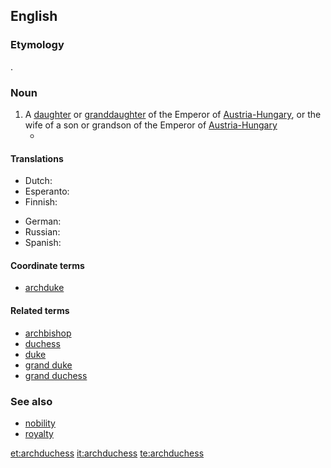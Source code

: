 ==English==

===Etymology===
{{prefix|arch|duchess}}.

===Noun===
{{en-noun|archduchesses}}

# A [[daughter]] or [[granddaughter]] of the Emperor of [[Austria-Hungary]], or the wife of a son or grandson of the Emperor of [[Austria-Hungary]]
#*{{quote-news|year=2007|date=February 25|author=William Shaw|title=We Are Not a Muse|work=New York Times|url=http://www.nytimes.com/2007/02/25/magazine/25stylefrancesca.t.html
|passage=If that weren’t enough, in 1993 she married Karl von Habsburg, otherwise known as Archduke Karl of Austria, Prince Royal of Hungary and Bohemia, and the couple set up home in Salzburg, producing two '''archduchesses''' and an archduke. }}

====Translations====
{{trans-top|daughter or granddaughter of the Emperor of Austria-Hungary}}
*Dutch: {{t+|nl|aartshertogin|f}}
*Esperanto: {{t|eo|arkidukino|xs=Esperanto}}
*Finnish: {{t-|fi|arkkiherttuatar}}
{{trans-mid}}
*German: {{t+|de|Erzherzogin}}
*Russian: {{t|ru|эрцгерцогиня|f|tr=ercg'erzogín'a|sc=Cyrl}}
*Spanish: {{t|es|archiduquesa|f}}
{{trans-bottom}}

====Coordinate terms====
*[[archduke]]

====Related terms====
*[[archbishop]]
*[[duchess]]
*[[duke]]
*[[grand duke]]
*[[grand duchess]]

===See also===
*[[nobility]]
*[[royalty]]

[[et:archduchess]]
[[it:archduchess]]
[[te:archduchess]]